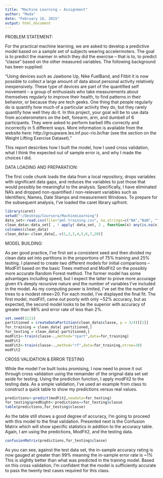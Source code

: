 ```yaml
---
title: "Machine Learning — Assignment"
author: "Mada"
date: "February 16, 2015"
output: html_document
---
```

PROBLEM STATEMENT:

For the practical machine learning, we are asked to develop a predictive model based on a sample set of subjects wearing accelermoters.  The goal is to predict the manner in which they did the exercise -- that is to, to predict "classe" based on the other measured variables.  The following background has been supplied:

"Using devices such as Jawbone Up, Nike FuelBand, and Fitbit it is now possible to collect a large amount of data about personal activity relatively inexpensively. These type of devices are part of the quantified self movement – a group of enthusiasts who take measurements about themselves regularly to improve their health, to find patterns in their behavior, or because they are tech geeks. One thing that people regularly do is quantify how much of a particular activity they do, but they rarely quantify how well they do it. In this project, your goal will be to use data from accelerometers on the belt, forearm, arm, and dumbell of 6 participants. They were asked to perform barbell lifts correctly and incorrectly in 5 different ways. More information is available from the website here: http://groupware.les.inf.puc-rio.br/har (see the section on the Weight Lifting Exercise Dataset)."

This report describes how I built the  model, how  I used cross validation, what I think the expected out of sample error is, and why I made the choices I did. 

DATA LOADING AND PREPARATION:

The first code chunk loads the data from a local repository, drops variables with significant data gaps, and reduces the variables to just those that would possibly be meaningful to the analysis.  Specifically, I have eliminated NA's and dropped non-quantified / non-relevant variables such as Identifiers, Names, Date Stamps and measurement Windows.  To prepare for the subsequent analysis, I've loaded the caret library upfront. 


```r
library(caret)
setwd("~/Desktop/Coursera/MachineLearning")
data_set<-read.csv(file="pml-training.csv", na.strings=c("NA","NaN", ""), header=TRUE, sep=",")
clean_data<-data_set[ , ! apply( data_set, 2 , function(x) any(is.na(x)) ) ]
colnames(clean_data)
clean_data<-clean_data[,-c(1,2,3,4,5,6,7,20)]
```

MODEL BUILDING:

As per good practice, I've first set a consistent seed and then divided my clean data set into  partitions in the proportions of 75% training and 25% testing.  I planned to create two different models for initial comparisons -- ModFit1  based on the basic Trees method and ModFit2 on the possibly more accurate Random Forest method.  The former model has some advantages including speed, but I expect the latter to prove more accurage given it's deeply recursive nature and the number of variables I've included in the model.  As my computing power is limited, I've set the the number of trees to a modest ntree=20.  For each model, I've displayed the final fit.  The first model, modFit1, came out poorly with only ~52% accuracy, but as expected, the second model looks to be the superior with accuracy of greater than 98% and error rate of less than 2%.  

```r
set.seed(1111)
partitioned = createDataPartition(clean_data$classe, p = 3/4)[[1]]
for_training = clean_data[ partitioned,]
for_testing = clean_data[-partitioned,]
modFit1<-train(classe~.,method="rpart",data=for_training)
modFit1
modFit2<-train(classe~.,method="rf",data=for_training,ntree=20)
modFit2
```

CROSS VALIDATION & ERROR TESTING

While the model I've built looks promising, I now need to prove it out through cross validation using the remainder of the original data set set aside for testing.  Using the prediction function, I apply modFit2 to the testing data. As a simple validation, I've used an example from class to construct a quick table to show my predictions versus real values.  

```r
predictions<-predict(modFit2,newdata=for_testing)
for_testing$predRight<-predictions==for_testing$classe
table(predictions,for_testing$classe)
```

As the table still shows a good degree of accuracy, I'm going to proceed with this model to the final validation.  Presented next is the Confusion Matrix which will show specific statistics in addition to the accuracy table.  Again, I am using the predictions, ModFit2, and the testing data.

```r
confusionMatrix(predictions,for_testing$classe)
```

As you can see, against the test data set, the in-sample accuracy rating is now gauged at greater than 99%  meaning the in-sample error rate is ~1%  This is slightly better than what was predicted in the training model.   Based on this cross validation, I'm confident that the model is sufficiently accurate to pass the twenty test cases required for this class.  